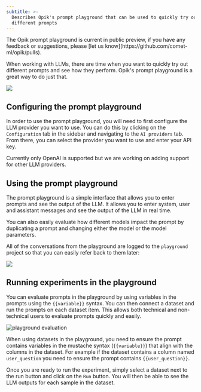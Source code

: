 ```yaml
---
subtitle: >-
  Describes Opik's prompt playground that can be used to quickly try out
  different prompts
---
```


<Tip>
  The Opik prompt playground is current in public preview, if you have any feedback or suggestions, please [let us
  know](https://github.com/comet-ml/opik/pulls).
</Tip>

When working with LLMs, there are time when you want to quickly try out different prompts and see how they perform. Opik's prompt playground is a great way to do just that.

<Frame>
  <img src="/img/evaluation/playground.png" />
</Frame>

## Configuring the prompt playground

In order to use the prompt playground, you will need to first configure the LLM provider you want to use. You can do this by clicking on the `Configuration` tab in the sidebar and navigating to the `AI providers` tab. From there, you can select the provider you want to use and enter your API key.

<Tip>Currently only OpenAI is supported but we are working on adding support for other LLM providers.</Tip>

## Using the prompt playground

The prompt playground is a simple interface that allows you to enter prompts and see the output of the LLM. It allows you to enter system, user and assistant messages and see the output of the LLM in real time.

You can also easily evaluate how different models impact the prompt by duplicating a prompt and changing either the model or the model parameters.

All of the conversations from the playground are logged to the `playground` project so that you can easily refer back to them later:

<Frame>
  <img src="/img/evaluation/playground_conversations.png" />
</Frame>

## Running experiments in the playground

You can evaluate prompts in the playground by using variables in the prompts using the `{{variable}}` syntax. You can then connect a dataset and run the prompts on each dataset item. This allows both technical and non-technical users to evaluate prompts quickly and easily.

![playground evaluation](/img/evaluation/playground_evaluation.gif)

When using datasets in the playground, you need to ensure the prompt contains variables in the mustache syntax (`{{variable}}`) that align with the columns in the dataset. For example if the dataset contains a column named `user_question` you need to ensure the prompt contains `{{user_question}}`.

Once you are ready to run the experiment, simply select a dataset next to the run button and click on the `Run` button. You will then be able to see the LLM outputs for each sample in the dataset.
